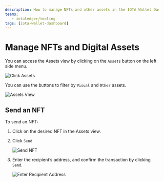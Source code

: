 ```yaml
---
description: How to manage NFTs and other assets in the IOTA Wallet Dashboard.
teams:
   - iotaledger/tooling
tags: [iota-wallet-dashboard]
---
```

# Manage NFTs and Digital Assets

You can access the Assets view by clicking on the `Assets` button on the left side menu.

   ![Click Assets](/img/about-iota/iota-wallet-dashboard/how-to/assets/click-assets.png)

You can use the buttons to filter by `Visual` and `Other` assets.

   ![Assets View](/img/about-iota/iota-wallet-dashboard/how-to/assets/assets-view.png)

## Send an NFT

To send an NFT:

1. Click on the desired NFT in the Assets view.
2. Click `Send`

   ![Send NFT](/img/about-iota/iota-wallet-dashboard/how-to/assets/send-nft.png)

3. Enter the recipient’s address, and confirm the transaction by clicking `Send`.

   ![Enter Recipient Address](/img/about-iota/iota-wallet-dashboard/how-to/assets/recipient-address.png)

